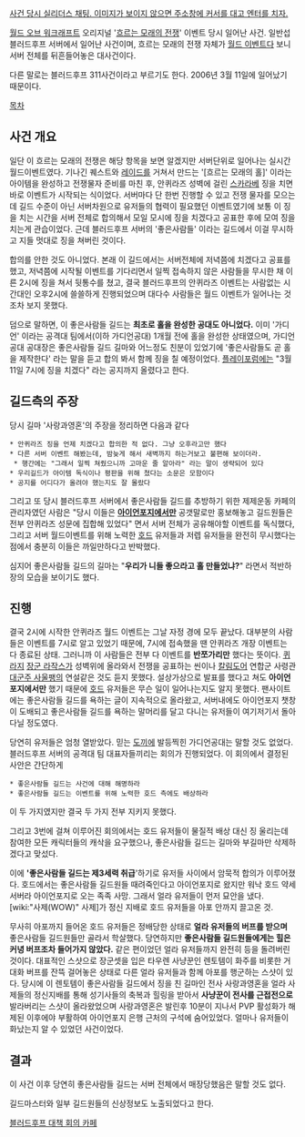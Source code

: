 [http://pds19.egloos.com/pds/201011/25/72/ninja.jpg 사건 당시 실리더스 채팅. 이미지가 보이지 않으면 주소창에 커서를 대고 엔터를 치자.]

[[월드 오브 워크래프트]] 오리지널 '[[흐르는 모래의 전쟁]]' 이벤트 당시 일어난 사건. 일반섭 블러드후프 서버에서 일어난 사건이며, 흐르는 모래의 전쟁 자체가 [[월드 이벤트]]다 보니 서버 전체를 뒤흔들어놓은 대사건이다.

다른 말로는 블러드후프 311사건이라고 부르기도 한다. 2006년 3월 11일에 일어났기 때문이다.

[[목차]]
== 사건 개요 ==
일단 이 흐르는 모래의 전쟁은 해당 항목을 보면 알겠지만 서버단위로 일어나는 실시간 월드이벤트였다. 기나긴 퀘스트와 [[레이드]]를 거쳐서 만드는 '[흐르는 모래의 홀]' 이라는 아이템을 완성하고 전쟁물자 준비를 마친 후, 안퀴라즈 성벽에 걸린 [[스카라베]] 징을 치면 바로 이벤트가 시작되는 식이었다. 서버마다 단 한번 진행할 수 있고 전쟁 물자를 모으는데 길드 수준이 아닌 서버차원으로 유저들의 협력이 필요했던 이벤트였기에 보통 이 징을 치는 시간을 서버 전체로 합의해서 모일 모시에 징을 치겠다고 공표한 후에 모여 징을 치는게 관습이었다. 근데 블러드후프 서버의 '좋은사람들' 이라는 길드에서 이걸 무시하고 지들 멋대로 징을 쳐버린 것이다.

합의를 안한 것도 아니었다. 본래 이 길드에서는 서버전체에 저녁쯤에 치겠다고 공표를 했고, 저녁쯤에 시작될 이벤트를 기다리면서 일찍 접속하지 않은 사람들을 무시한 채 이른 2시에 징을 쳐서 뒷통수를 쳤고, 결국 블러드후프의 안퀴라즈 이벤트는 사람없는 시간대인 오후2시에 쓸쓸하게 진행되었으며 대다수 사람들은 월드 이벤트가 일어나는 것 조차 보지 못했다.

덤으로 말하면, 이 좋은사람들 길드는 '''최초로 홀을 완성한 공대도 아니었다.''' 이미 '가디언' 이라는 공격대 팀에서(이하 가디언공대) 1개월 전에 홀을 완성한 상태였으며, 가디언공대 공대장은 좋은사람들 길드 길마와 어느정도 친분이 있었기에 '좋은사람들도 곧 홀을 제작한다' 라는 말을 듣고 합의 봐서 함께 징을 칠 예정이었다. [[플레이포럼]]에는 "3월 11일 7시에 징을 치겠다" 라는 공지까지 올렸다고 한다.

== 길드측의 주장 ==
당시 길마 '사랑과영혼'의 주장을 정리하면 다음과 같다

 * 안퀴라즈 징을 언제 치겠다고 합의한 적 없다. 그냥 오후라고만 했다
 * 다른 서버 이벤트 해봤는데, 밤늦게 해서 새벽까지 하는거보고 불편해 보이더라.
  * 행간에는 "그래서 일찍 쳐줬으니까 고마운 줄 알아라" 라는 말이 생략되어 있다
 * 우리길드가 아이템 독식이나 평판을 위해 쳤다는 소문은 모함이다
 * 공지를 어디다가 올려야 했는지도 잘 몰랐다

그리고 또 당시 블러드후프 서버에서 좋은사람들 길드를 추방하기 위한 제제운동 카페의 관리자였던 사람은 "당시 이들은 '''[[아이언포지]]에서만''' 공갯말로만 홍보해놓고 길드원들은 전부 안퀴라즈 성문에 집합해 있었다" 면서 서버 전체가 공유해야할 이벤트를 독식했다, 그리고 서버 월드이벤트를 위해 노력한 [[호드]] 유저들과 저렙 유저들을 완전히 무시했다는 점에서 충분히 이들은 까일만하다고 반박했다.

심지어 좋은사람들 길드의 길마는 "'''우리가 니들 좋으라고 홀 만들었냐?'''" 라면서 적반하장의 모습을 보이기도 했다.

== 진행 ==
결국 2시에 시작한 안퀴라즈 월드 이벤트는 그날 자정 경에 모두 끝났다. 대부분의 사람들은 이벤트를 7시로 알고 있었기 때문에, 7시에 접속했을 땐 안퀴라즈 개장 이벤트는 다 종료된 상태. 그러니까 이 사람들은 전부 다 이벤트를 '''반쪼가리만''' 했다는 뜻이다. [[퀴라지]] [[장군 라작스]]가 성벽위에 올라와서 전쟁을 공표하는 씬이나 [[칼림도어]] 연합군 사령관 [[대군주 사울팽]]의 연설같은 것도 듣지 못했다. 설상가상으로 발표를 했다고 쳐도 '''아이언포지에서만''' 했기 때문에 [[호드]] 유저들은 무슨 일이 일어나는지도 알지 못했다. 팬사이트에는 좋은사람들 길드를 욕하는 글이 지속적으로 올라왔고, 서버내에도 아이언포지 챗창이 도배되고 좋은사람들 길드를 욕하는 말머리를 달고 다니는 유저들이 여기저기서 돌아다닐 정도였다.

당연히 유저들은 엄청 열받았다. 믿는 [[도끼]]에 발등찍힌 가디언공대는 말할 것도 없었다. 블러드후프 서버의 공격대 팀 대표자들끼리는 회의가 진행되었다. 이 회의에서 결정된 사안은 간단하게

 * 좋은사람들 길드는 사건에 대해 해명하라
 * 좋은사람들 길드는 이벤트를 위해 노력한 호드 측에도 배상하라

이 두 가지였지만 결국 두 가지 전부 지키지 못했다.

그리고 3번에 걸쳐 이루어진 회의에서는 호드 유저들이 물질적 배상 대신 징 울리는데 참여한 모든 캐릭터들의 캐삭을 요구했으나, 좋은사람들 길드는 길마와 부길마만 삭제하겠다고 맞섰다.

이에 ''''좋은사람들 길드는 제3세력 취급''''하기로 유저들 사이에서 암묵적 합의가 이루어졌다. 호드에서는 좋은사람들 길드원들 때려죽인다고 아이언포지로 왔지만 워낙 호드 약세서버라 아이언포지로 오는 족족 사망. 그래서 얼라 유저들이 먼저 묘안을 냈다. [wiki:"사제(WOW)" 사제]가 정신 지배로 호드 유저들을 아포 안까지 끌고온 것.

무사히 아포까지 들어온 호드 유저들은 정배당한 상태로 '''얼라 유저들의 버프를 받으며''' 좋은사람들 길드원들만 골라서 학살했다. 당연하지만 '''좋은사람들 길드원들에게는 힐은 커녕 버프조차 들어가지 않았다.''' 같은 편이었던 얼라 유저들까지 완전히 등을 돌려버린 것이다. 대표적인 스샷으로 장군셋을 입은 타우렌 사냥꾼인 렌토템이 화주를 비롯한 거대화 버프를 잔뜩 걸어놓은 상태로 다른 얼라 유저들과 함께 아포를 행군하는 스샷이 있다. 당시에 이 렌토템이 좋은사람들 길드에서 징을 친 길마인 전사 사랑과영혼을 얼라 사제들의 정신지배를 통해 성기사들의 축복과 힐링을 받아서 '''사냥꾼이 전사를 근접전으로''' 발라버리는 스샷이 올라왔었으며 사랑과영혼은 발린후 10분이 지나서 PVP 활성화가 해제된 이후에야 부활하여 아이언포지 은행 근처의 구석에 숨어있었다. 얼마나 유저들이 화났는지 알 수 있었던 사건이었다.

== 결과 ==
이 사건 이후 당연히 좋은사람들 길드는 서버 전체에서 매장당했음은 말할 것도 없다.

길드마스터와 일부 길드원들의 신상정보도 노출되었다고 한다.

[http://cafe.daum.net/bhunion 블러드후프 대책 회의 카페]
